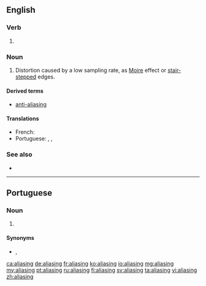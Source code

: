 ==English==

===Verb===
{{head|en|present participle}}

# {{present participle of|alias|lang=en|nocat=1}}

===Noun===
{{en-noun}}

# {{lb|en|signal processing|graphics|sound recording}} Distortion caused by a low sampling rate, as [[Moire]] effect or [[stair-stepped]] edges.

====Derived terms====
* [[anti-aliasing]]

====Translations====
{{trans-top|distortion caused by a low sampling rate}}
* French: {{t|fr|repliement de spectre|m}}
* Portuguese: {{t+|pt|aliasing|m}}, {{t|pt|serrilhado|m}}, {{t|pt|serrilhamento|m}}
{{trans-mid}}
{{trans-bottom}}

===See also===
* {{pedia}}

----

==Portuguese==

===Noun===
{{pt-noun|m|-}}

# {{lb|pt|signal processing|graphics|sound recording}} {{l|en|aliasing}} {{gloss|distortion caused by a low sampling rate}}

====Synonyms====
* {{l|pt|serrilhado}}, {{l|pt|serrilhamento}}

[[ca:aliasing]]
[[de:aliasing]]
[[fr:aliasing]]
[[ko:aliasing]]
[[io:aliasing]]
[[mg:aliasing]]
[[my:aliasing]]
[[pt:aliasing]]
[[ru:aliasing]]
[[fi:aliasing]]
[[sv:aliasing]]
[[ta:aliasing]]
[[vi:aliasing]]
[[zh:aliasing]]